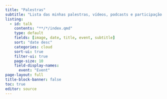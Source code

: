 ```yaml
---
title: "Palestras"
subtitle: "Lista das minhas palestras, vídeos, podcasts e participação em outros eventos. <br>Para convites, entre em contato comigo enviando-me uma [mensagem](/contact.qmd)."
listing:
  - id: talk
    contents: "**/*/index.qmd"
    type: default
    fields: [image, date, title, event, subtitle]
    sort: "date desc"
    categories: cloud
    sort-ui: true
    filter-ui: true
    page-size: 10
    field-display-names:
      event: "Event"
page-layout: full
title-block-banner: false
toc: true
editor: source
---
```


::: {#talk}
:::

<style>
#topBtn {
  display: none;
  position: fixed;
  bottom: 105px; /* um pouco acima do fundo */
  left: 50%;
  transform: translateX(-50%);
  padding: 10px 14px;
  font-size: 20px;
  border: none;
  border-radius: 6px;
  background-color: #2381df; 
  color: white;
  cursor: pointer;
  box-shadow: 0 2px 6px rgba(0,0,0,0.3);
  transition: background-color 0.3s;
}
#topBtn:hover {
  background-color: rgba(0, 86, 179, 0.9);
}
</style>

<button id="topBtn" onclick="window.scrollTo({top: 0, behavior: 'smooth'});">↑ Topo</button>

<script>
const btn = document.getElementById("topBtn");

window.addEventListener("scroll", () => {
  const scrollBottom = window.innerHeight + window.scrollY;
  const docHeight = document.documentElement.scrollHeight;

  if (scrollBottom >= docHeight - 200) { // aparece um pouco antes do final
    btn.style.display = "block";
  } else {
    btn.style.display = "none";
  }
});
</script>

